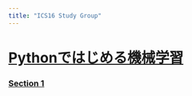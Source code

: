 ```yaml
---
title: "ICS16 Study Group"
---
```


# [Pythonではじめる機械学習](https://www.amazon.co.jp/Python%E3%81%A7%E3%81%AF%E3%81%98%E3%82%81%E3%82%8B%E6%A9%9F%E6%A2%B0%E5%AD%A6%E7%BF%92-%E2%80%95scikit-learn%E3%81%A7%E5%AD%A6%E3%81%B6%E7%89%B9%E5%BE%B4%E9%87%8F%E3%82%A8%E3%83%B3%E3%82%B8%E3%83%8B%E3%82%A2%E3%83%AA%E3%83%B3%E3%82%B0%E3%81%A8%E6%A9%9F%E6%A2%B0%E5%AD%A6%E7%BF%92%E3%81%AE%E5%9F%BA%E7%A4%8E-Andreas-C-Muller/dp/4873117984/ref=sr_1_1?ie=UTF8&qid=1521897507&sr=8-1&keywords=python%E3%81%A7%E3%81%AF%E3%81%98%E3%82%81%E3%82%8B%E6%A9%9F%E6%A2%B0%E5%AD%A6%E7%BF%92)

### [Section 1](http://nbviewer.jupyter.org/github/Kthyntr/ics16_python_ml/blob/master/docs/Sec1%E5%88%9D%E3%82%81%E3%81%AB.ipynb)